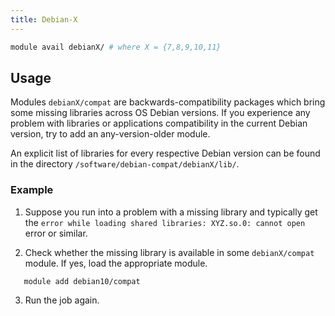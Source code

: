 ```yaml
---
title: Debian-X
---
```

```bash
module avail debianX/ # where X = {7,8,9,10,11}
```

## Usage

Modules `debianX/compat` are backwards-compatibility packages which bring some missing libraries across OS Debian versions. If you experience any problem with libraries or applications compatibility in the current Debian version, try to add an any-version-older module.

An explicit list of libraries for every respective Debian version can be found in the directory `/software/debian-compat/debianX/lib/`.

### Example

1. Suppose you run into a problem with a missing library and typically get the `error while loading shared libraries: XYZ.so.0: cannot open` error or similar.

2. Check whether the missing library is available in some `debianX/compat` module. If yes, load the appropriate module.

```bash
   module add debian10/compat
```

3. Run the job again. 
